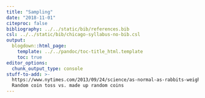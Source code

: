 ```yaml
---
title: "Sampling"
date: "2018-11-01"
citeproc: false
bibliography: ../../static/bib/references.bib
csl: ../../static/bib/chicago-syllabus-no-bib.csl
output:
  blogdown::html_page:
    template: ../../pandoc/toc-title_html.template
    toc: true
editor_options: 
  chunk_output_type: console
stuff-to-add: >-
  https://www.nytimes.com/2013/09/24/science/as-normal-as-rabbits-weights-and-dragons-wings.html?_r=0
  Random coin toss vs. made up random coins
---
```

